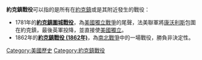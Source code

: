 '''約克鎮戰役'''可以指的是所有在[[約克鎮|約克鎮]]或是其附近發生的戰役：
*1781年的'''[[約克鎮圍城戰役|約克鎮圍城戰役]]'''，為[[美國獨立戰爭|美國獨立戰爭]]的尾聲，法美聯軍將[[康沃利斯|康沃利斯]]包圍在約克鎮，最後英軍投降，並直接使[[美國獨立|美國獨立]]。
*1862年的'''[[約克鎮戰役_(1862年)|約克鎮戰役 (1862年)]]'''，為[[南北戰爭|南北戰爭]]中的一場戰役，勝負非決定性。

{{Disambiguation|Cat=五字战事消歧义}}
[[Category:美國歷史|Category:美國歷史]]
[[Category:約克鎮戰役|Category:約克鎮戰役]]